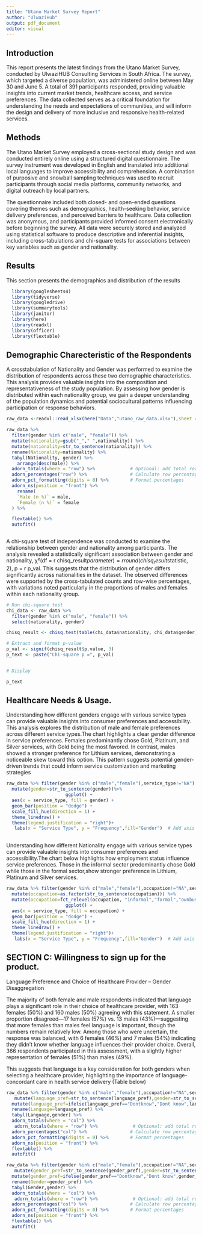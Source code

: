 ---
title: "Utano Market Survey Report"
author: "UlwaziHub"
output: pdf_document
editor: visual
---

## Introduction

This report presents the latest findings from the Utano Market Survey, conducted by UlwaziHUB Consulting Services in South Africa. The survey, which targeted a diverse population, was administered online between May 30 and June 5. A total of 391 participants responded, providing valuable insights into current market trends, healthcare access, and service preferences. The data collected serves as a critical foundation for understanding the needs and expectations of communities, and will inform the design and delivery of more inclusive and responsive health-related services.

## Methods

The Utano Market Survey employed a cross-sectional study design and was conducted entirely online using a structured digital questionnaire. The survey instrument was developed in English and translated into additional local languages to improve accessibility and comprehension. A combination of purposive and snowball sampling techniques was used to recruit participants through social media platforms, community networks, and digital outreach by local partners.

The questionnaire included both closed- and open-ended questions covering themes such as demographics, health-seeking behavior, service delivery preferences, and perceived barriers to healthcare. Data collection was anonymous, and participants provided informed consent electronically before beginning the survey. All data were securely stored and analyzed using statistical software to produce descriptive and inferential insights, including cross-tabulations and chi-square tests for associations between key variables such as gender and nationality.

## Results

This section presents the demographics and distribution of the results

```{r echo=FALSE,message=FALSE,warning=FALSE}
  library(googlesheets4)
  library(tidyverse)
  library(googledrive)
  library(summarytools)
  library(janitor)
  library(here)
  library(readxl)
  library(officer)
  library(flextable)

```

## Demographic Charecteristic of the Respondents

A crosstabulation of Nationality and Gender was performed to examine the distribution of respondents across these two demographic characteristics. This analysis provides valuable insights into the composition and representativeness of the study population. By assessing how gender is distributed within each nationality group, we gain a deeper understanding of the population dynamics and potential sociocultural patterns influencing participation or response behaviors.

```{r echo=FALSE ,warning=FALSE}

raw_data <-readxl::read_xlsx(here("Data","utano_raw_data.xlsx"),sheet = "Sheet1")

```

```{r echo=FALSE ,warning=FALSE}

raw_data %>%
  filter(gender %in% c("male", "female")) %>%
  mutate(nationality=gsub("_"," ",nationality)) %>% 
  mutate(nationality=str_to_sentence(nationality)) %>% 
  rename(Nationality=nationality) %>% 
  tabyl(Nationality, gender) %>%
    arrange(desc(male)) %>% 
  adorn_totals(where = "row") %>%             # Optional: add total row
  adorn_percentages("row") %>%                # Calculate row percentages
  adorn_pct_formatting(digits = 0) %>%        # Format percentages
  adorn_ns(position = "front") %>%  
    rename(
    `Male (n %)` = male,
    `Female (n %)` = female
  ) %>% 

  flextable() %>%
  autofit()



```

A chi-square test of independence was conducted to examine the relationship between gender and nationality among participants. The analysis revealed a statistically significant association between gender and nationality, χ²(df = r chisq_result$parameter) = r round(chisq_result$statistic, 2), p = r p_val. This suggests that the distribution of gender differs significantly across nationalities in the dataset. The observed differences were supported by the cross-tabulated counts and row-wise percentages, with variations noted particularly in the proportions of males and females within each nationality group.

```{r echo=FALSE,message=FALSE,warning=FALSE}
# Run chi-square test
chi_data <- raw_data %>%
  filter(gender %in% c("male", "female")) %>%
  select(nationality, gender)

chisq_result <- chisq.test(table(chi_data$nationality, chi_data$gender))

# Extract and format p-value
p_val <- signif(chisq_result$p.value, 3)
p_text <- paste("Chi-square p =", p_val)


# Display

p_text
```

## Healthcare Needs & Usage.

Understanding how different genders engage with various service types can provide valuable insights into consumer preferences and accessibility. This analysis explores the distribution of male and female preferences across different service types.The chart highlights a clear gender difference in service preferences. Females predominantly chose Gold, Platinum, and Silver services, with Gold being the most favored. In contrast, males showed a stronger preference for Lithium services, demonstrating a noticeable skew toward this option. This pattern suggests potential gender-driven trends that could inform service customization and marketing strategies

```{r echo=FALSE,warning=FALSE,message=FALSE}
raw_data %>% filter(gender %in% c("male","female"),service_type!="NA") %>% 
  mutate(gender=str_to_sentence(gender))%>% 
                      ggplot() +
  aes(x = service_type, fill = gender) +
  geom_bar(position = "dodge") +
  scale_fill_hue(direction = 1) +
  theme_linedraw() +
  theme(legend.justification = "right")+
   labs(x = "Service Type", y = "Frequency",fill="Gender")  # Add axis titles here
  

```

Understanding how different Nationality engage with various service types can provide valuable insights into consumer preferences and accessibility.The chart below highlights how employment status influence service preferences. Those in the informal sector predominantly chose Gold while those in the formal sector,show stronger preference in Lithium, Platinum and Silver services.

```{r echo=FALSE,warning=FALSE,message=FALSE}
raw_data %>% filter(gender %in% c("male","female"),occupation!="NA",service_type!="NA") %>% 
  mutate(occupation=as.factor(str_to_sentence(occupation))) %>% 
  mutate(occupation=fct_relevel(occupation, "informal","formal","ownbusiness","unemployed"))%>% 
                      ggplot() +
  aes(x = service_type, fill = occupation) +
  geom_bar(position = "dodge") +
  scale_fill_hue(direction = 1) +
  theme_linedraw() +
  theme(legend.justification = "right")+
   labs(x = "Service Type", y = "Frequency",fill="Gender")  # Add axis titles here
```

## SECTION C: Willingness to sign up for the product.

Language Preference and Choice of Healthcare Provider – Gender Disaggregation

The majority of both female and male respondents indicated that language plays a significant role in their choice of healthcare provider, with 163 females (50%) and 160 males (50%) agreeing with this statement. A smaller proportion disagreed—17 females (57%) vs. 13 males (43%)—suggesting that more females than males feel language is important, though the numbers remain relatively low. Among those who were uncertain, the response was balanced, with 6 females (46%) and 7 males (54%) indicating they didn’t know whether language influences their provider choice. Overall, 366 respondents participated in this assessment, with a slightly higher representation of females (51%) than males (49%).

This suggests that language is a key consideration for both genders when selecting a healthcare provider, highlighting the importance of language-concordant care in health service delivery (Table below)

```{r warning=FALSE,message=FALSE,echo=FALSE}
raw_data %>% filter(gender %in% c("male","female"),occupation!="NA",service_type!="NA",language_pref!="NA") %>% 
   mutate(language_pref=str_to_sentence(language_pref),gender=str_to_sentence(gender)) %>% 
  mutate(language_pref=ifelse(language_pref=="Dontknow","Dont know",language_pref))%>% 
  rename(Language=language_pref) %>% 
  tabyl(Language,gender) %>% 
  adorn_totals(where = "col") %>%  
   adorn_totals(where = "row") %>%             # Optional: add total row
  adorn_percentages("col") %>%                # Calculate row percentages
  adorn_pct_formatting(digits = 0) %>%        # Format percentages
  adorn_ns(position = "front") %>% 
  flextable() %>% 
  autofit()
```

```{r warning=FALSE,message=FALSE,echo=FALSE}
raw_data %>% filter(gender %in% c("male","female"),occupation!="NA",service_type!="NA",gender_pref!="NA") %>% 
   mutate(gender_pref=str_to_sentence(gender_pref),gender=str_to_sentence(gender)) %>% 
  mutate(gender_pref=ifelse(gender_pref=="Dontknow","Dont know",gender_pref))%>% 
  rename(Gender=gender_pref) %>% 
  tabyl(Gender,gender) %>% 
  adorn_totals(where = "col") %>%  
   adorn_totals(where = "row") %>%             # Optional: add total row
  adorn_percentages("col") %>%                # Calculate row percentages
  adorn_pct_formatting(digits = 0) %>%        # Format percentages
  adorn_ns(position = "front") %>% 
  flextable() %>% 
  autofit()
```
